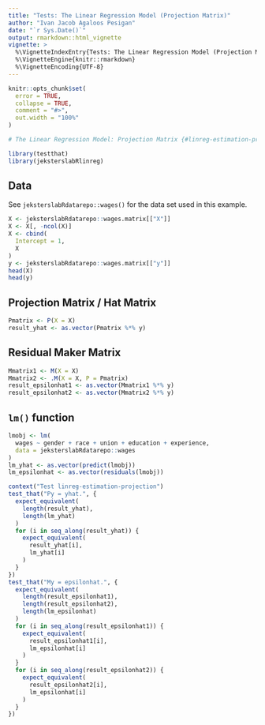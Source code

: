 ```yaml
---
title: "Tests: The Linear Regression Model (Projection Matrix)"
author: "Ivan Jacob Agaloos Pesigan"
date: "`r Sys.Date()`"
output: rmarkdown::html_vignette
vignette: >
  %\VignetteIndexEntry{Tests: The Linear Regression Model (Projection Matrix)}
  %\VignetteEngine{knitr::rmarkdown}
  %\VignetteEncoding{UTF-8}
---
```



```r
knitr::opts_chunk$set(
  error = TRUE,
  collapse = TRUE,
  comment = "#>",
  out.width = "100%"
)
```




```r
# The Linear Regression Model: Projection Matrix {#linreg-estimation-projection-example}
```



```r
library(testthat)
library(jeksterslabRlinreg)
```


## Data

See `jeksterslabRdatarepo::wages()` for the data set used in this example.


```r
X <- jeksterslabRdatarepo::wages.matrix[["X"]]
X <- X[, -ncol(X)]
X <- cbind(
  Intercept = 1,
  X
)
y <- jeksterslabRdatarepo::wages.matrix[["y"]]
head(X)
head(y)
```


## Projection Matrix / Hat Matrix


```r
Pmatrix <- P(X = X)
result_yhat <- as.vector(Pmatrix %*% y)
```


## Residual Maker Matrix


```r
Mmatrix1 <- M(X = X)
Mmatrix2 <- .M(X = X, P = Pmatrix)
result_epsilonhat1 <- as.vector(Mmatrix1 %*% y)
result_epsilonhat2 <- as.vector(Mmatrix2 %*% y)
```


## `lm()` function


```r
lmobj <- lm(
  wages ~ gender + race + union + education + experience,
  data = jeksterslabRdatarepo::wages
)
lm_yhat <- as.vector(predict(lmobj))
lm_epsilonhat <- as.vector(residuals(lmobj))
```




```r
context("Test linreg-estimation-projection")
test_that("Py = yhat.", {
  expect_equivalent(
    length(result_yhat),
    length(lm_yhat)
  )
  for (i in seq_along(result_yhat)) {
    expect_equivalent(
      result_yhat[i],
      lm_yhat[i]
    )
  }
})
test_that("My = epsilonhat.", {
  expect_equivalent(
    length(result_epsilonhat1),
    length(result_epsilonhat2),
    length(lm_epsilonhat)
  )
  for (i in seq_along(result_epsilonhat1)) {
    expect_equivalent(
      result_epsilonhat1[i],
      lm_epsilonhat[i]
    )
  }
  for (i in seq_along(result_epsilonhat2)) {
    expect_equivalent(
      result_epsilonhat2[i],
      lm_epsilonhat[i]
    )
  }
})
```

